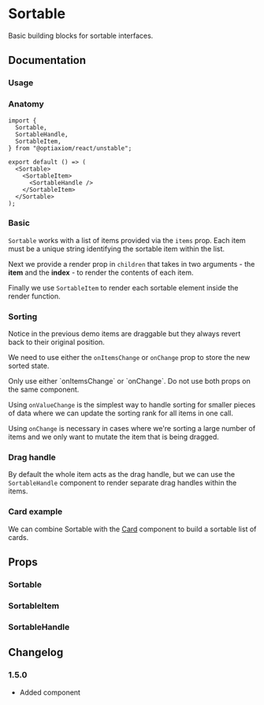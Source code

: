 
# Sortable

Basic building blocks for sortable interfaces.

<Links component="sortable" />

## Documentation

### Usage

<Demo component="sortable/usage" />

### Anatomy

```tsx
import {
  Sortable,
  SortableHandle,
  SortableItem,
} from "@optiaxiom/react/unstable";

export default () => (
  <Sortable>
    <SortableItem>
      <SortableHandle />
    </SortableItem>
  </Sortable>
);
```

### Basic

`Sortable` works with a list of items provided via the `items` prop. Each item must be a unique string identifying the sortable item within the list.

Next we provide a render prop in `children` that takes in two arguments - the **item** and the **index** - to render the contents of each item.

Finally we use `SortableItem` to render each sortable element inside the render function.

<Demo component="sortable/basic-usage" />

### Sorting

Notice in the previous demo items are draggable but they always revert back to their original position.

We need to use either the `onItemsChange` or `onChange` prop to store the new sorted state.

<Alert intent="warning" mt="16">
  Only use either `onItemsChange` or `onChange`. Do not use both props on the
  same component.
</Alert>

Using `onValueChange` is the simplest way to handle sorting for smaller pieces of data where we can update the sorting rank for all items in one call.

<Demo component="sortable/controlled-usage" />

Using `onChange` is necessary in cases where we're sorting a large number of items and we only want to mutate the item that is being dragged.

<Demo component="sortable/controlled-onchange-usage" />

### Drag handle

By default the whole item acts as the drag handle, but we can use the `SortableHandle` component to render separate drag handles within the items.

<Demo component="sortable/handle-usage" />

### Card example

We can combine Sortable with the [Card](../card/) component to build a sortable list of cards.

<Demo component="sortable/card-usage" />

## Props

### Sortable

<PropsTable component="Sortable" />

### SortableItem

<PropsTable component="SortableItem" />

### SortableHandle

<PropsTable component="SortableHandle" />

## Changelog

### 1.5.0

- Added component
